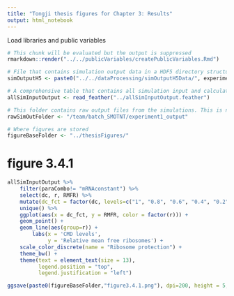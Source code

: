 ```yaml
---
title: "Tongji thesis figures for Chapter 3: Results"
output: html_notebook
---
```


Load libraries and public variables
```r
# This chunk will be evaluated but the output is suppressed
rmarkdown::render("../../publicVariables/createPublicVariables.Rmd")
```

```r
# File that contains simulation output data in a HDF5 directory structure specified in "/publicVariables/createPublicVariables.Rmd"
simOutputH5 <- paste0("../../dataProcessing/simOutputH5Data/", experimentID, "_output.h5")

# A comprehensive table that contains all simulation input and calculated output metrics
allSimInputOutput <- read_feather("../allSimInputOutput.feather")

# This folder contains raw output files from the simulations. This is needed for calculate_para_sp_mcpsr()
rawSimOutFolder <- "/team/batch_SMOTNT/experiment1_output"

# Where figures are stored
figureBaseFolder <- "../thesisFigures/"
```


# figure 3.4.1
```r
allSimInputOutput %>%
    filter(paraCombo!= "mRNAconstant") %>% 
    select(dc, r, RMFR) %>% 
    mutate(dc_fct = factor(dc, levels=c("1", "0.8", "0.6", "0.4", "0.2", "0"))) %>%
    unique() %>% 
    ggplot(aes(x = dc_fct, y = RMFR, color = factor(r))) +
    geom_point() +
    geom_line(aes(group=r)) +
        labs(x = 'CMD levels',
             y = 'Relative mean free ribosomes') +
    scale_color_discrete(name = "Ribosome protection") +
    theme_bw() +
    theme(text = element_text(size = 13),
          legend.position = "top",
          legend.justification = "left")

ggsave(paste0(figureBaseFolder,"figure3.4.1.png"), dpi=200, height = 5, width = 7)

```




